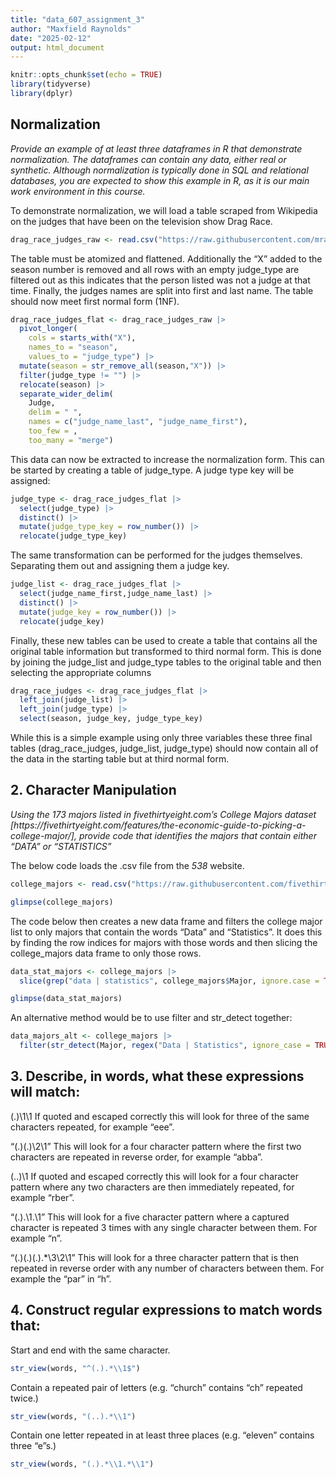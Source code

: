 ```yaml
---
title: "data_607_assignment_3"
author: "Maxfield Raynolds"
date: "2025-02-12"
output: html_document
---
```


```r
knitr::opts_chunk$set(echo = TRUE)
library(tidyverse)
library(dplyr)
```

## Normalization

*Provide an example of at least three dataframes in R that demonstrate normalization. The dataframes can contain any data, either real or synthetic. Although normalization is typically done in SQL and relational databases, you are expected to show this example in R, as it is our main work environment in this course.*

To demonstrate normalization, we will load a table scraped from Wikipedia on the judges that have been on the television show Drag Race.

```r
drag_race_judges_raw <- read.csv("https://raw.githubusercontent.com/mraynolds/data_607/refs/heads/main/drag_race_judges_raw.csv")
```

The table must be atomized and flattened. Additionally the "X" added to the season number is removed and all rows with an empty judge_type are filtered out as this indicates that the person listed was not a judge at that time. Finally, the judges names are split into first and last name. The table should now meet first normal form (1NF).
```r
drag_race_judges_flat <- drag_race_judges_raw |> 
  pivot_longer(
    cols = starts_with("X"),
    names_to = "season",
    values_to = "judge_type") |> 
  mutate(season = str_remove_all(season,"X")) |> 
  filter(judge_type != "") |> 
  relocate(season) |> 
  separate_wider_delim(
    Judge,
    delim = " ",
    names = c("judge_name_last", "judge_name_first"),
    too_few = ,
    too_many = "merge")
```

This data can now be extracted to increase the normalization form. This can be started by creating a table of judge_type. A judge type key will be assigned:
```r
judge_type <- drag_race_judges_flat |> 
  select(judge_type) |> 
  distinct() |> 
  mutate(judge_type_key = row_number()) |> 
  relocate(judge_type_key)
```

The same transformation can be performed for the judges themselves. Separating them out and assigning them a judge key.

```r
judge_list <- drag_race_judges_flat |> 
  select(judge_name_first,judge_name_last) |> 
  distinct() |> 
  mutate(judge_key = row_number()) |> 
  relocate(judge_key)
```

Finally, these new tables can be used to create a table that contains all the original table information but transformed to third normal form. This is done by joining the judge_list and judge_type tables to the original table and then selecting the appropriate columns

```r
drag_race_judges <- drag_race_judges_flat |> 
  left_join(judge_list) |> 
  left_join(judge_type) |> 
  select(season, judge_key, judge_type_key)
```
While this is a simple example using only three variables these three final tables (drag_race_judges, judge_list, judge_type) should now contain all of the data in the starting table but at third normal form. 

## 2. Character Manipulation

*Using the 173 majors listed in fivethirtyeight.com’s College Majors dataset [https://fivethirtyeight.com/features/the-economic-guide-to-picking-a-college-major/], provide code that identifies the majors that contain either "DATA" or "STATISTICS"*

The below code loads the .csv file from the *538* website.

```r
college_majors <- read.csv("https://raw.githubusercontent.com/fivethirtyeight/data/refs/heads/master/college-majors/majors-list.csv")

glimpse(college_majors)
```
The code below then creates a new data frame and filters the college major list to only majors that contain the words "Data" and "Statistics". It does this by finding the row indices for majors with those words and then slicing the college_majors data frame to only those rows.

```r
data_stat_majors <- college_majors |> 
  slice(grep("data | statistics", college_majors$Major, ignore.case = TRUE, value = FALSE))

glimpse(data_stat_majors)
```

An alternative method would be to use filter and str_detect together:
```r
data_majors_alt <- college_majors |> 
  filter(str_detect(Major, regex("Data | Statistics", ignore_case = TRUE)))
```


## 3.  Describe, in words, what these expressions will match:

(.)\1\1
If quoted and escaped correctly this will look for three of the same characters repeated, for example "eee".

"(.)(.)\\2\\1"
This will look for a four character pattern where the first two characters are repeated in reverse order, for example "abba".

(..)\1
If quoted and escaped correctly this will look for a four character pattern where any two characters are then immediately repeated, for example "r<emem>ber".

"(.).\\1.\\1"
This will look for a five character pattern where a captured character is repeated 3 times with any single character between them. For example "<eleve>n".

"(.)(.)(.).*\\3\\2\\1"
This will look for a three character pattern that is then repeated in reverse order with any number of characters between them. For example the "par" in "<paragrap>h".

## 4. Construct regular expressions to match words that:

Start and end with the same character.
```r
str_view(words, "^(.).*\\1$")
```

Contain a repeated pair of letters (e.g. "church" contains "ch" repeated twice.)
```r
str_view(words, "(..).*\\1")
```

Contain one letter repeated in at least three places (e.g. "eleven" contains three "e"s.)
```r
str_view(words, "(.).*\\1.*\\1")
```

